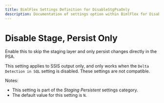 ```yaml
---
title: BimlFlex Settings Definition for DisableStgPsaOnly
description: Documentation of settings option within BimlFlex for DisableStgPsaOnly
---
```

<head>
  <meta name="varigenceProduct" content="BimlFlex"></meta>
  <meta name="varigenceArticleType" content="Reference"></meta>
</head>

# Disable Stage, Persist Only

Enable this to skip the staging layer and only persist changes directly in the PSA.

This setting applies to SSIS output only, and only works when the `Delta Detection in SQL` setting is disabled. These settings are not compatible.

Notes:

* This setting is part of the *Staging Persistent* settings category.
* The default value for this setting is `N`.
